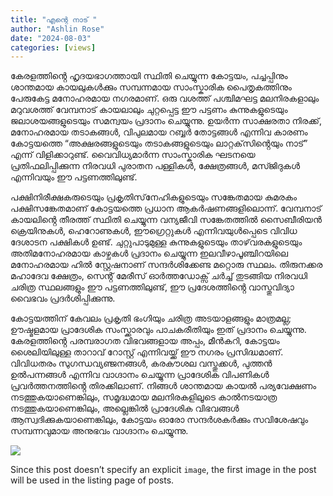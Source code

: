 ```yaml
---
title: "എന്റെ നാട് "
author: "Ashlin Rose"
date: "2024-08-03"
categories: [views]
---
```


കേരളത്തിൻ്റെ ഹൃദയഭാഗത്തായി സ്ഥിതി ചെയ്യുന്ന കോട്ടയം, പച്ചപ്പിനും ശാന്തമായ കായലുകൾക്കും സമ്പന്നമായ സാംസ്കാരിക പൈതൃകത്തിനും പേരുകേട്ട മനോഹരമായ നഗരമാണ്. ഒരു വശത്ത് പശ്ചിമഘട്ട മലനിരകളാലും മറുവശത്ത് വേമ്പനാട് കായലാലും ചുറ്റപ്പെട്ട ഈ പട്ടണം കുന്നുകളുടെയും ജലാശയങ്ങളുടെയും സമന്വയം പ്രദാനം ചെയ്യുന്നു. ഉയർന്ന സാക്ഷരതാ നിരക്ക്, മനോഹരമായ തടാകങ്ങൾ, വിപുലമായ റബ്ബർ തോട്ടങ്ങൾ എന്നിവ കാരണം കോട്ടയത്തെ "അക്ഷരങ്ങളുടെയും തടാകങ്ങളുടെയും ലാറ്റക്‌സിൻ്റെയും നാട്" എന്ന് വിളിക്കാറുണ്ട്. വൈവിധ്യമാർന്ന സാംസ്കാരിക ഘടനയെ പ്രതിഫലിപ്പിക്കുന്ന നിരവധി പുരാതന പള്ളികൾ, ക്ഷേത്രങ്ങൾ, മസ്ജിദുകൾ എന്നിവയും ഈ പട്ടണത്തിലുണ്ട്.

പക്ഷിനിരീക്ഷകരുടെയും പ്രകൃതിസ്‌നേഹികളുടെയും സങ്കേതമായ കുമരകം പക്ഷിസങ്കേതമാണ് കോട്ടയത്തെ പ്രധാന ആകർഷണങ്ങളിലൊന്ന്. വേമ്പനാട് കായലിൻ്റെ തീരത്ത് സ്ഥിതി ചെയ്യുന്ന വന്യജീവി സങ്കേതത്തിൽ സൈബീരിയൻ ക്രെയിനുകൾ, ഹെറോണുകൾ, ഈഗ്രെറ്റുകൾ എന്നിവയുൾപ്പെടെ വിവിധ ദേശാടന പക്ഷികൾ ഉണ്ട്. ചുറ്റുപാടുമുള്ള കുന്നുകളുടെയും താഴ്‌വരകളുടെയും അതിമനോഹരമായ കാഴ്ചകൾ പ്രദാനം ചെയ്യുന്ന ഇലവീഴാപൂഞ്ചിറയിലെ മനോഹരമായ ഹിൽ സ്റ്റേഷനാണ് സന്ദർശിക്കേണ്ട മറ്റൊരു സ്ഥലം. തിരുനക്കര മഹാദേവ ക്ഷേത്രം, സെൻ്റ് മേരീസ് ഓർത്തഡോക്സ് ചർച്ച് തുടങ്ങിയ നിരവധി ചരിത്ര സ്ഥലങ്ങളും ഈ പട്ടണത്തിലുണ്ട്, ഈ പ്രദേശത്തിൻ്റെ വാസ്തുവിദ്യാ വൈഭവം പ്രദർശിപ്പിക്കുന്നു.

കോട്ടയത്തിന് കേവലം പ്രകൃതി ഭംഗിയും ചരിത്ര അടയാളങ്ങളും മാത്രമല്ല; ഊഷ്മളമായ പ്രാദേശിക സംസ്ക്കാരവും പാചകരീതിയും ഇത് പ്രദാനം ചെയ്യുന്നു. കേരളത്തിൻ്റെ പരമ്പരാഗത വിഭവങ്ങളായ അപ്പം, മീൻകറി, കോട്ടയം ശൈലിയിലുള്ള താറാവ് റോസ്റ്റ് എന്നിവയ്ക്ക് ഈ നഗരം പ്രസിദ്ധമാണ്. വിവിധതരം സുഗന്ധവ്യഞ്ജനങ്ങൾ, കരകൗശല വസ്തുക്കൾ, പുത്തൻ ഉൽപന്നങ്ങൾ എന്നിവ വാഗ്ദാനം ചെയ്യുന്ന പ്രാദേശിക വിപണികൾ പ്രവർത്തനത്തിൻ്റെ തിരക്കിലാണ്. നിങ്ങൾ ശാന്തമായ കായൽ പര്യവേക്ഷണം നടത്തുകയാണെങ്കിലും, സമൃദ്ധമായ മലനിരകളിലൂടെ കാൽനടയാത്ര നടത്തുകയാണെങ്കിലും, അല്ലെങ്കിൽ പ്രാദേശിക വിഭവങ്ങൾ ആസ്വദിക്കുകയാണെങ്കിലും, കോട്ടയം ഓരോ സന്ദർശകർക്കും സവിശേഷവും സമ്പന്നവുമായ അനുഭവം വാഗ്ദാനം ചെയ്യുന്നു.

![](thumbnail.jpg)

Since this post doesn't specify an explicit `image`, the first image in the post will be used in the listing page of posts.
